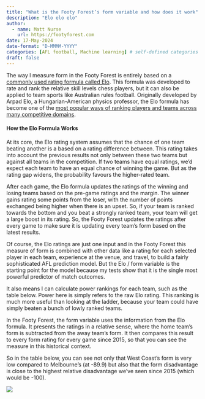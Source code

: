 ```yaml
---
title: "What is the Footy Forest’s form variable and how does it work"
description: "Elo elo elo"
author:
  - name: Matt Nurse
    url: https://footyforest.com
date: 17-May-2024
date-format: "D-MMMM-YYYY"
categories: [AFL football, Machine learning] # self-defined categories
draft: false 
---
```


The way I measure form in the Footy Forest is entirely based on a [commonly used rating formula called Elo](https://en.wikipedia.org/wiki/Elo_rating_system). This formula was developed to rate and rank the relative skill levels chess players, but it can also be applied to team sports like Australian rules football. Originally developed by Arpad Elo, a Hungarian-American physics professor, the Elo formula has become one of the [most popular ways of ranking players and teams across many competitive domains](https://www.theatlantic.com/technology/archive/2024/04/elo-ratings-are-everywhere/678129/).

#### How the Elo Formula Works

At its core, the Elo rating system assumes that the chance of one team beating another is a based on a rating difference between. This rating takes into account the previous results not only between these two teams but against all teams in the competition. If two teams have equal ratings, we’d expect each team to have an equal chance of winning the game. But as the rating gap widens, the probability favours the higher-rated team.

After each game, the Elo formula updates the ratings of the winning and losing teams based on the pre-game ratings and the margin. The winner gains rating some points from the loser, with the number of points exchanged being higher when there is an upset. So, if your team is ranked towards the bottom and you beat a strongly ranked team, your team will get a large boost in its rating. So, the Footy Forest updates the ratings after every game to make sure it is updating every team’s form based on the latest results.

Of course, the Elo ratings are just one input and in the Footy Forest this measure of form is combined with other data like a rating for each selected player in each team, experience at the venue, and travel, to build a fairly sophisticated AFL prediction model. But the Elo / form variable is the starting point for the model because my tests show that it is the single most powerful predictor of match outcomes.

It also means I can calculate power rankings for each team, such as the table below. Power here is simply refers to the raw Elo rating. This ranking is much more useful than looking at the ladder, because your team could have simply beaten a bunch of lowly ranked teams.

In the Footy Forest, the form variable uses the information from the Elo formula. It presents the ratings in a relative sense, where the home team’s form is subtracted from the away team’s form. It then compares this result to every form rating for every game since 2015, so that you can see the measure in this historical context.

So in the table below, you can see not only that West Coast’s form is very low compared to Melbourne’s (at -89.9) but also that the form disadvantage is close to the highest relative disadvantage we’ve seen since 2015 (which would be -100).

![](Rplot20.png)
